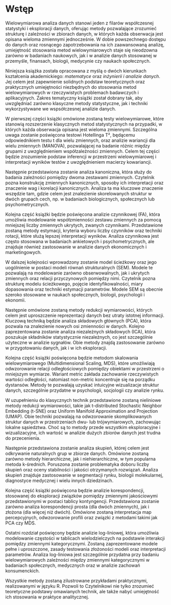 # Wstęp {.unnumbered}

Wielowymiarowa analiza danych stanowi jeden z filarów współczesnej statystyki i
eksploracji danych, oferując metody pozwalające zrozumieć strukturę i
zależności w zbiorach danych, w których każda obserwacja jest opisana wieloma
zmiennymi jednocześnie. W dobie powszechnego dostępu do danych oraz rosnącego
zapotrzebowania na ich zaawansowaną analizę, umiejętność stosowania metod
wielowymiarowych staje się nieodzowna zarówno w badaniach naukowych, jak i w
analizie danych stosowanej w przemyśle, finansach, biologii, medycynie czy
naukach społecznych.

Niniejsza książka została opracowana z myślą o dwóch kierunkach kształcenia
akademickiego: *matematyce* oraz *inżynierii i analizie danych*. Jej celem jest
zapewnienie solidnych podstaw teoretycznych oraz praktycznych umiejętności
niezbędnych do stosowania metod wielowymiarowych w rzeczywistych problemach
badawczych i aplikacyjnych. Zakres tematyczny książki został dobrany tak, aby
uwzględniać zarówno klasyczne metody statystyczne, jak i techniki
wykorzystywane we wspsółczesnej analizie danych.

W pierwszej części książki omówione zostaną testy wielowymiarowe, które
stanowią rozszerzenie klasycznych metod statystycznych na przypadki, w których
każda obserwacja opisana jest wieloma zmiennymi. Szczególna uwaga zostanie
poświęcona testowi Hotellinga T², będącemu odpowiednikiem testu t dla wielu
zmiennych, oraz analizie wariancji dla wielu zmiennych (MANOVA), pozwalającej
na badanie różnic między grupami z uwzględnieniem współzależności zmiennych.
Celem tej części będzie zrozumienie podstaw inferencji w przestrzeni
wielowymiarowej i interpretacji wyników testów z uwzględnieniem macierzy
kowariancji.

Następnie przedstawiona zostanie analiza kanoniczna, która służy do badania
zależności pomiędzy dwoma zestawami zmiennych. Czytelnik pozna konstrukcję
zmiennych kanonicznych, sposoby ich interpretacji oraz znaczenie wag i
korelacji kanonicznych. Analiza ta ma kluczowe znaczenie wszędzie tam, gdzie
celem jest znalezienie skorelowanych struktur w dwóch grupach cech, np. w
badaniach biologicznych, społecznych lub psychometrycznych.

Kolejna część książki będzie poświęcona analizie czynnikowej (FA), która
umożliwia modelowanie współzmienności zestawu zmiennych za pomocą mniejszej
liczby zmiennych ukrytych, zwanych czynnikami. Przedstawione zostaną metody
estymacji, kryteria wyboru liczby czynników oraz techniki rotacji, które służą
lepszej interpretacji wyników. Analiza czynnikowa jest często stosowana w
badaniach ankietowych i psychometrycznych, ale znajduje również zastosowanie w
analizie danych ekonomicznych i marketingowych.

W dalszej kolejności wprowadzony zostanie model ścieżkowy oraz jego uogólnienie
w postaci modeli równań strukturalnych (SEM). Modele te pozwalają na
modelowanie zarówno obserwowalnych, jak i ukrytych zmiennych oraz relacji
przyczynowych pomiędzy nimi. Czytelnik pozna strukturę modelu ścieżkowego,
pojęcie identyfikowalności, miary dopasowania oraz techniki estymacji
parametrów. Modele SEM są obecnie szeroko stosowane w naukach społecznych,
biologii, psychologii i ekonomii.

Następnie omówione zostaną metody redukcji wymiarowości, których celem jest
uproszczenie reprezentacji danych bez utraty istotnej informacji. Kluczową
techniką będzie analiza składowych głównych (PCA), która pozwala na znalezienie
nowych osi zmienności w danych. Kolejno zaprezentowana zostanie analiza
niezależnych składowych (ICA), która poszukuje składników statystycznie
niezależnych, co jest szczególnie użyteczne w analizie sygnałów. Obie metody
znajdą zastosowanie zarówno w przygotowaniu danych, jak i w ich eksploracji.

Kolejna część książki poświęcona będzie metodom skalowania wielowymiarowego
(Multidimensional Scaling, MDS), które umożliwiają odwzorowanie relacji
odległościowych pomiędzy obiektami w przestrzeni o mniejszym wymiarze. Wariant
metric zakłada zachowanie rzeczywistych wartości odległości, natomiast
non-metric koncentruje się na porządku dystansów. Metody te pozwalają uzyskać
intuicyjne wizualizacje struktur danych, szczególnie przydatne w psychologii,
socjologii czy analizie rynku.

W uzupełnieniu do klasycznych technik przedstawione zostaną nieliniowe metody
redukcji wymiarowości, takie jak t-distributed Stochastic Neighbor Embedding
(t-SNE) oraz Uniform Manifold Approximation and Projection (UMAP). Obie
techniki pozwalają na odwzorowanie skomplikowanych struktur danych w
przestrzeniach dwu- lub trójwymiarowych, zachowując lokalne sąsiedztwa. Choć są
to metody przede wszystkim eksploracyjne i wizualizacyjne, ich wartość w
analizie dużych zbiorów danych jest trudna do przecenienia.

Następnie przedstawiona zostanie analiza skupień, której celem jest odkrywanie
naturalnych grup w zbiorze danych. Omówione zostaną zarówno metody
hierarchiczne, jak i niehierarchiczne, w tym popularna metoda k-średnich.
Poruszona zostanie problematyka doboru liczby skupień oraz oceny stabilności i
jakości otrzymanych rozwiązań. Analiza skupień znajduje zastosowanie w
segmentacji rynku, biologii molekularnej, diagnostyce medycznej i wielu innych
dziedzinach.

Kolejna część książki poświęcona będzie analizie korespondencji, stosowanej do
eksploracji związków pomiędzy zmiennymi jakościowymi przedstawionymi w postaci
tablicy kontyngencji. Przedstawiona zostanie zarówno analiza korespondencji
prosta (dla dwóch zmiennych), jak i złożona (dla więcej niż dwóch). Omówione
zostaną interpretacja map percepcyjnych, odwzorowanie profili oraz związki z
metodami takimi jak PCA czy MDS.

Ostatni rozdział poświęcony będzie analizie log-liniowej, która umożliwia
modelowanie częstości w tablicach wielodzielczych na podstawie interakcji
pomiędzy zmiennymi kategorycznymi. Zostaną zaprezentowane modele pełne i
uproszczone, zasady testowania złożoności modeli oraz interpretacji parametrów.
Analiza log-liniowa jest szczególnie przydatna przy badaniu wielowymiarowych
zależności między zmiennymi kategorycznymi w badaniach społecznych, medycznych
oraz w analizie zachowań konsumenckich.

Wszystkie metody zostaną zilustrowane przykładami praktycznymi, realizowanymi w
języku R. Pozwoli to Czytelnikowi nie tylko zrozumieć teoretyczne podstawy
omawianych technik, ale także nabyć umiejętność ich stosowania w praktyce
analitycznej.

